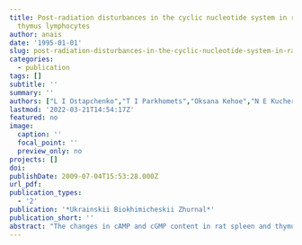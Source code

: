 ```yaml
---
title: Post-radiation disturbances in the cyclic nucleotide system in rat spleen and
  thymus lymphocytes
author: anais
date: '1995-01-01'
slug: post-radiation-disturbances-in-the-cyclic-nucleotide-system-in-rat-spleen-and-thymus-lymphocytes
categories:
  - publication
tags: []
subtitle: ''
summary: ''
authors: ["L I Ostapchenko","T I Parkhomets","Oksana Kehoe","N E Kucherenko"]
lastmod: '2022-03-21T14:54:17Z'
featured: no
image:
  caption: ''
  focal_point: ''
  preview_only: no
projects: []
doi: 
publishDate: 2009-07-04T15:53:28.000Z
url_pdf: 
publication_types:
  - '2'
publication: '*Ukrainskii Biokhimicheskii Zhurnal*'
publication_short: ''
abstract: "The changes in cAMP and cGMP content in rat spleen and thymus lymphocytes after irradiation in doses of 0.5 and 1 Gy, are determined, indicating to significant disturbances in the system of cyclic nucleotides. Radiation affected the functioning of enzymes both of synthesis and hydrolysis of cAMP and cGMP in spleen lymphocytes. The activity of adenylate cyclase and guanylate cyclase did not change in thymocytes after the exposure, while the activity of phosphodiesterase of cyclic nucleotides slightly increased. <br> <br> [Link](https://www.researchgate.net/publication/14612806_Post-radiation_disturbances_in_the_cyclic_nucleotide_system_in_rat_spleen_and_thymus_lymphocytes)"
---
```

